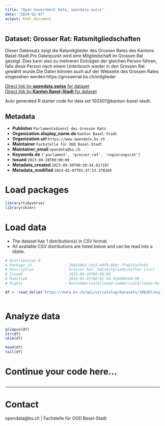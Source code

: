 ```yaml
---
title: "Open Government Data, opendata.swiss"
date: "2024-01-07"
output: html_document
---
```


## Dataset: Grosser Rat: Ratsmitgliedschaften

Dieser Datensatz zeigt die Ratsmitglieder des Grossen Rates des Kantons Basel-Stadt.Pro Datenpunkt wird eine Mitgliedschaft im Grossen Rat gezeigt. Dies kann also zu mehreren Einträgen der gleichen Person führen, falls diese Person nach einem Unterbruch wieder in den Grossen Rat gewählt wurde.Die Daten können auch auf der Webseite des Grossen Rates eingesehen werden:https://grosserrat.bs.ch/mitglieder

[Direct link by **opendata.swiss** for dataset](https://opendata.swiss/de/dataset/grosser-rat-ratsmitgliedschaften)<br>
[Direct link by **Kanton Basel-Stadt** for dataset](https://data.bs.ch/explore/dataset/100307/)

Auto generated R starter code for data set 100307@kanton-basel-stadt.

## Metadata

- **Publisher** `Parlamentsdienst des Grossen Rats`
- **Organization.display_name.de** `Kanton Basel-Stadt`
- **Organization.url** `https://www.opendata.bs.ch`
- **Maintainer** `Fachstelle für OGD Basel-Stadt`
- **Maintainer_email** `opendata@bs.ch`
- **Keywords.de** `['parlament', 'grosser-rat', 'regierungsrat']`
- **Issued** `2023-09-28T00:00:00`
- **Metadata_created** `2023-09-30T00:30:34.017197`
- **Metadata_modified** `2024-01-07T01:47:53.578169`


# Load packages

```r

library(tidyverse)
library(skimr)

```

# Load data

-   The dataset has 1 distribution(s) in CSV format.
-   All available CSV distributions are listed below and can be read into a tibble.

```r

# Distribution 0
# Package_id               : 76b51064-cdc5-40f9-880c-7feb35aefe43
# Description              : Grosser Rat: Ratsmitgliedschaften (csv)
# Issued                   : 2023-09-28T00:00:00
# Modified                 : 2024-01-05T08:01:50.916000+00:00
# Rights                   : NonCommercialAllowed-CommercialAllowed-ReferenceRequired

df <- read_delim('https://data.bs.ch/api/v2/catalog/datasets/100307/exports/csv')



```

# Analyze data

```r

glimpse(df)
str(df)
skim(df)

head(df)
tail(df)

```

# Continue your code here...

```r

```

------------------------------------------------------------------------

# Contact

opendata@bs.ch | Fachstelle für OGD Basel-Stadt

